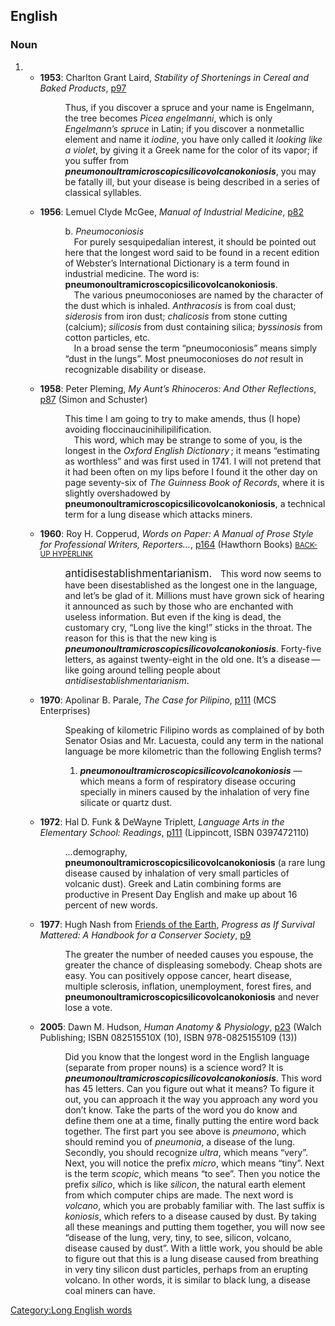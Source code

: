 ==English==

===Noun===
{{en-noun|pneumonoultramicroscopicsilicovolcanokonioses}}

# {{alternative spelling of|[[pneumonoultramicroscopicsilicovolcanoconiosis]]}}
#* '''1953''': Charlton Grant Laird, ''Stability of Shortenings in Cereal and Baked Products'', [http://www.google.co.uk/books?id=vooaAAAAIAAJ&q=pneumonoultramicroscopicsilicovolcanokoniosis&dq=pneumonoultramicroscopicsilicovolcanokoniosis&pgis=1 p97]
#*: Thus, if you discover a spruce and your name is Engelmann, the tree becomes ''Picea engelmanni'', which is only ''Engelmann’s spruce'' in Latin; if you discover a nonmetallic element and name it ''iodine'', you have only called it ''looking like a violet'', by giving it a Greek name for the color of its vapor; if you suffer from '''''pneumonoultramicroscopicsilicovolcanokoniosis''''', you may be fatally ill, but your disease is being described in a series of classical syllables.
#* '''1956''': Lemuel Clyde McGee, ''Manual of Industrial Medicine'', [http://www.google.co.uk/books?id=aSg6AAAAMAAJ&q=pneumonoultramicroscopicsilicovolcanokoniosis&dq=pneumonoultramicroscopicsilicovolcanokoniosis&pgis=1 p82]
#*: b. ''Pneumoconiosis''
#*:  For purely sesquipedalian interest, it should be pointed out here that the longest word said to be found in a recent edition of Webster’s International Dictionary is a term found in industrial medicine. The word is: '''pneumonoultramicroscopicsilicovolcanokoniosis'''.
#*:  The various pneumoconioses are named by the character of the dust which is inhaled. ''Anthracosis'' is from coal dust; ''siderosis'' from iron dust; ''chalicosis'' from stone cutting (calcium); ''silicosis'' from dust containing silica; ''byssinosis'' from cotton particles, etc.
#*:  In a broad sense the term “pneumoconiosis” means simply “dust in the lungs”. Most pneumoconioses do ''not'' result in recognizable disability or disease.
#* '''1958''': Peter Pleming, ''My Aunt’s Rhinoceros: And Other Reflections'', [http://www.google.co.uk/books?id=xCUeAAAAMAAJ&q=pneumonoultramicroscopicsilicovolcanokoniosis&dq=pneumonoultramicroscopicsilicovolcanokoniosis&pgis=1 p87] (Simon and Schuster)
#*: This time I am going to try to make amends, thus (I hope) avoiding floccinaucinihilipilification.
#*:  This word, which may be strange to some of you, is the longest in the ''Oxford English Dictionary'' ; it means “estimating as worthless” and was first used in 1741. I will not pretend that it had been often on my lips before I found it the other day on page seventy-six of ''The Guinness Book of Records'', where it is slightly overshadowed by '''pneumonoultramicroscopicsilicovolcanokoniosis''', a technical term for a lung disease which attacks miners.
#* '''1960''': Roy H. Copperud, ''Words on Paper: A Manual of Prose Style for Professional Writers, Reporters…'', [http://www.google.co.uk/books?id=PQA1AAAAMAAJ&q=pneumonoultramicroscopicsilicovolcanokoniosis&dq=pneumonoultramicroscopicsilicovolcanokoniosis&pgis=1 p164] (Hawthorn Books) [http://www.google.co.uk/books?id=sU4LAAAAMAAJ&q=pneumonoultramicroscopicsilicovolcanokoniosis&dq=pneumonoultramicroscopicsilicovolcanokoniosis&pgis=1 <small>BACK-UP HYPERLINK</small>]
#*: <big>antidisestablishmentarianism.</big> This word now seems to have been disestablished as the longest one in the language, and let’s be glad of it. Millions must have grown sick of hearing it announced as such by those who are enchanted with useless information. But even if the king is dead, the customary cry, “Long live the king!” sticks in the throat. The reason for this is that the new king is '''''pneumonoultramicroscopicsilicovolcanokoniosis'''''. Forty-five letters, as against twenty-eight in the old one. It’s a disease — like going around telling people about ''antidisestablishmentarianism''.
#* '''1970''': Apolinar B. Parale, ''The Case for Pilipino'', [http://www.google.co.uk/books?id=0Kp318XdM5kC&q=pneumonoultramicroscopicsilicovolcanokoniosis&dq=pneumonoultramicroscopicsilicovolcanokoniosis&pgis=1 p111] (MCS Enterprises)
#*: Speaking of kilometric Filipino words as complained of by both Senator Osias and Mr. Lacuesta, could any term in the national language be more kilometric than the following English terms?
#*:# '''''pneumonoultramicroscopicsilicovolcanokoniosis''''' — which means a form of respiratory disease occuring specially in miners caused by the inhalation of very fine silicate or quartz dust.
#* '''1972''': Hal D. Funk & DeWayne Triplett, ''Language Arts in the Elementary School: Readings'', [http://www.google.co.uk/books?id=_cw0AAAAMAAJ&q=pneumonoultramicroscopicsilicovolcanokoniosis&dq=pneumonoultramicroscopicsilicovolcanokoniosis&pgis=1 p111] (Lippincott, ISBN 0397472110)
#*: …demography, '''pneumonoultramicroscopicsilicovolcanokoniosis''' (a rare lung disease caused by inhalation of very small particles of volcanic dust). Greek and Latin combining forms are productive in Present Day English and make up about 16 percent of new words.
#* '''1977''': Hugh Nash from [[w:Friends of the Earth|Friends of the Earth]], ''Progress as If Survival Mattered: A Handbook for a Conserver Society'', [http://www.google.co.uk/books?id=-EYvAAAAMAAJ&q=pneumonoultramicroscopicsilicovolcanokoniosis&dq=pneumonoultramicroscopicsilicovolcanokoniosis&pgis=1 p9]
#*: The greater the number of needed causes you espouse, the greater the chance of displeasing somebody. Cheap shots are easy. You can positively oppose cancer, heart disease, multiple sclerosis, inflation, unemployment, forest fires, and '''pneumonoultramicroscopicsilicovolcanokoniosis''' and never lose a vote.
#* '''2005''': Dawn M. Hudson, ''Human Anatomy & Physiology'', [http://www.google.co.uk/books?id=fvXu_Y9200UC&pg=PA23&dq=pneumonoultramicroscopicsilicovolcanokoniosis&sig=1pmxqEjRi0S5fjBjB6waUF-Gwro p23] (Walch Publishing; ISBN 082515510X (10), ISBN 978-0825155109 (13))
#*: Did you know that the longest word in the English language (separate from proper nouns) is a science word? It is '''''pneumonoultramicroscopicsilicovolcanokoniosis'''''. This word has 45 letters. Can you figure out what it means? To figure it out, you can approach it the way you approach any word you don’t know. Take the parts of the word you do know and define them one at a time, finally putting the entire word back together. The first part you see above is ''pneumono'', which should remind you of ''pneumonia'', a disease of the lung. Secondly, you should recognize ''ultra'', which means “very”. Next, you will notice the prefix ''micro'', which means “tiny”. Next is the term ''scopic'', which means “to see”. Then you notice the prefix ''silico'', which is like ''silicon'', the natural earth element from which computer chips are made. The next word is ''volcano'', which you are probably familiar with. The last suffix is ''koniosis'', which refers to a disease caused by dust. By taking all these meanings and putting them together, you will now see “disease of the lung, very, tiny, to see, silicon, volcano, disease caused by dust”. With a little work, you should be able to figure out that this is a lung disease caused from breathing in very tiny silicon dust particles, perhaps from an erupting volcano. In other words, it is similar to black lung, a disease coal miners can have.

[[Category:Long English words]]